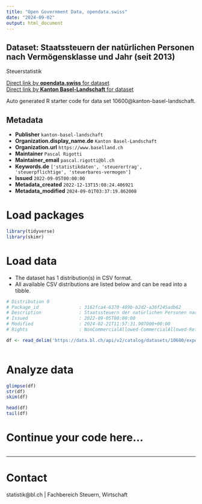 ```yaml
---
title: "Open Government Data, opendata.swiss"
date: "2024-09-02"
output: html_document
---
```


## Dataset: Staatssteuern der natürlichen Personen nach Vermögensklasse und Jahr (seit 2013)

Steuerstatistik

[Direct link by **opendata.swiss** for dataset](https://opendata.swiss/de/dataset/staatssteuern-der-naturlichen-personen-nach-vermogensklasse-und-jahr-ab-2013)<br>
[Direct link by **Kanton Basel-Landschaft** for dataset](https://data.bl.ch/explore/dataset/10600/)

Auto generated R starter code for data set 10600@kanton-basel-landschaft.

## Metadata

- **Publisher** `kanton-basel-landschaft`
- **Organization.display_name.de** `Kanton Basel-Landschaft`
- **Organization.url** `https://www.baselland.ch`
- **Maintainer** `Pascal Rigotti`
- **Maintainer_email** `pascal.rigotti@bl.ch`
- **Keywords.de** `['statistikdaten', 'steuerertrag', 'steuerpflichtige', 'steuerbares-vermogen']`
- **Issued** `2022-09-05T00:00:00`
- **Metadata_created** `2022-12-13T15:08:24.406921`
- **Metadata_modified** `2024-09-01T03:37:19.862008`


# Load packages

```r

library(tidyverse)
library(skimr)

```

# Load data

-   The dataset has 1 distribution(s) in CSV format.
-   All available CSV distributions are listed below and can be read into a tibble.

```r

# Distribution 0
# Package_id               : 3162fca4-6370-489b-b2d2-a36f245adb62
# Description              : Staatssteuern der natürlichen Personen nach Vermögensklasse und Jahr (seit 2013) (csv)
# Issued                   : 2022-09-05T00:00:00
# Modified                 : 2024-02-21T11:57:31.907000+00:00
# Rights                   : NonCommercialAllowed-CommercialAllowed-ReferenceRequired

df <- read_delim('https://data.bl.ch/api/v2/catalog/datasets/10600/exports/csv?use_labels=true')



```

# Analyze data

```r

glimpse(df)
str(df)
skim(df)

head(df)
tail(df)

```

# Continue your code here...

```r

```

------------------------------------------------------------------------

# Contact

statistik@bl.ch | Fachbereich Steuern, Wirtschaft
